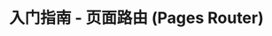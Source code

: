 ---
source-updated-at: 2025-05-16T04:52:11.000Z
translation-updated-at: 2025-05-19T22:59:18.896Z
title: 入门指南 - 页面路由 (Pages Router)
nav_title: 入门指南
description: 学习如何使用 Next.js 的页面路由 (Pages Router) 创建全栈 Web 应用。
---